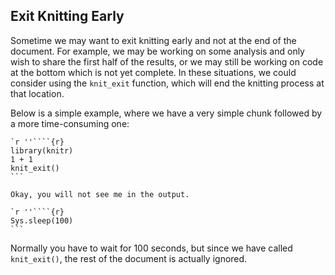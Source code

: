 ## Exit Knitting Early

Sometime we may want to exit knitting early and not at the end of the document. For example, we may be working on some analysis and only wish to share the first half of the results, or we may still be working on code at the bottom which is not yet complete. In these situations, we could consider using the `knit_exit` function, which will end the knitting process at that location.

Below is a simple example, where we have a very simple chunk followed by a more time-consuming one:

````
`r ''````{r}
library(knitr)
1 + 1
knit_exit()
```

Okay, you will not see me in the output.

`r ''````{r}
Sys.sleep(100)
```
````

Normally you have to wait for 100 seconds, but since we have called `knit_exit()`, the rest of the document is actually ignored.
